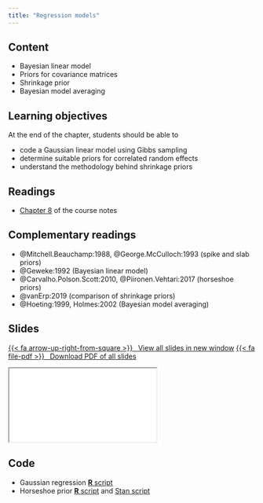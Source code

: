 ```yaml
---
title: "Regression models"
---
```



## Content

- Bayesian linear model
- Priors for covariance matrices
- Shrinkage prior
- Bayesian model averaging

## Learning objectives

At the end of the chapter, students should be able to

- code a Gaussian linear model using Gibbs sampling
- determine suitable priors for correlated random effects
- understand the methodology behind shrinkage priors



## Readings

- [Chapter 8](https://lbelzile.github.io/MATH80601A/regression.html) of the course notes

## Complementary readings

- @Mitchell.Beauchamp:1988, @George.McCulloch:1993 (spike and slab priors)
- @Geweke:1992 (Bayesian linear model)
- @Carvalho.Polson.Scott:2010, @Piironen.Vehtari:2017 (horseshoe priors)
<!-- - @Bove.Held:2011 (Zellner $g$-prior for GLM) -->
- @vanErp:2019 (comparison of shrinkage priors)
- @Hoeting:1999, Holmes:2002 (Bayesian model averaging)


## Slides


<p class="text-center"><a class="btn btn-success btn-lg" target="_blank" href="../slides/bayesmod-slides8.html">{{< fa arrow-up-right-from-square >}} &ensp;View all slides in new window</a> <a class="btn btn-success btn-lg" target="_blank" href="../slides/bayesmod-slides8.pdf" role="button">{{< fa file-pdf >}} &ensp;Download PDF of all slides</a></p>


<div class="ratio ratio-16x9">
<iframe class="slide-deck" src="../slides/bayesmod-slides8.html"></iframe>
</div>

## Code

- Gaussian regression [**R** script](/files/code/08-gaussianregression.R)
- Horseshoe prior [**R** script](/files/code/08-horseshoe.R) and [Stan script](/files/code/08-horseshoe.stan)

